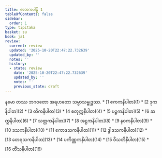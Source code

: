 ```yaml
---
title: ဇာတကပါဠိ 1
tableOfContents: false
sidebar:
  order: 1
type: tipitaka
basket: su
book: ja1
review:
  current: review
  updated: '2025-10-20T22:47:22.732639'
  updated_by: ''
  notes: ''
  history:
  - state: review
    date: '2025-10-20T22:47:22.732639'
    updated_by: ''
    notes: ''
    previous_state: draft
---
```


<Paragraph number="1" type="center" book="ja1">
နမော တဿ ဘဂဝတော အရဟတော သမ္မာသမ္ဗုဒ္ဓဿ.

<ReviewStatus review={frontmatter.review} showDetails={true} />

<HypothesisAnnotation frontmatter={frontmatter} />


</Paragraph>

<TableOfContents book="ja1">
* [1 ဧကကနိပါတ](1)
* [2 ဒုကနိပါတ](2)
* [3 တိကနိပါတ](3)
* [4 စတုက္ကနိပါတ](4)
* [5 ပဉ္စကနိပါတ](5)
* [6 ဆက္ကနိပါတ](6)
* [7 သတ္တကနိပါတ](7)
* [8 အဋ္ဌကနိပါတ](8)
* [9 နဝကနိပါတ](9)
* [10 ဒသကနိပါတ](10)
* [11 ဧကာဒသကနိပါတ](11)
* [12 ဒွါဒသကနိပါတ](12)
* [13 တေရသကနိပါတ](13)
* [14 ပကိဏ္ဏကနိပါတ](14)
* [15 ဝီသတိနိပါတ](15)
* [16 တိံသနိပါတ](16)
</TableOfContents>